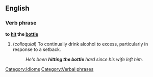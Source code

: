 ==English==
===Verb phrase===
'''to [[hit]] the [[bottle]]'''

# (''colloquial'') To continually drink alcohol to excess, particularly in response to a setback.
#: ''He's been '''hitting the bottle''' hard since his wife left him.''

[[Category:Idioms]]
[[Category:Verbal phrases]]